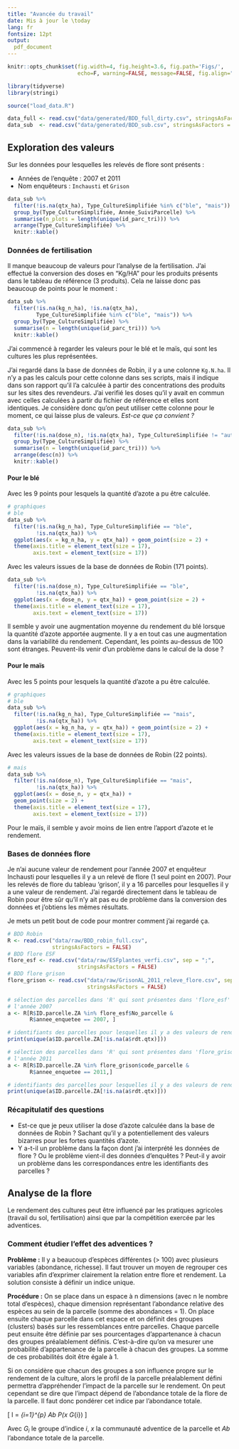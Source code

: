 ```yaml
---
title: "Avancée du travail"
date: Mis à jour le \today
lang: fr
fontsize: 12pt
output:
  pdf_document
---
```


```r
knitr::opts_chunk$set(fig.width=4, fig.height=3.6, fig.path='Figs/',
                      echo=F, warning=FALSE, message=FALSE, fig.align="center")
```

```r
library(tidyverse)
library(stringi)

source("load_data.R")

data_full <- read.csv("data/generated/BDD_full_dirty.csv", stringsAsFactors = FALSE)
data_sub  <- read.csv("data/generated/BDD_sub.csv", stringsAsFactors = FALSE)
```

## Exploration des valeurs

Sur les données pour lesquelles les relevés de flore sont présents :

- Années de l'enquête : 2007 et 2011
- Nom enquêteurs : `Inchausti` et `Grison`

```r
data_sub %>%
  filter(!is.na(qtx_ha), Type_CultureSimplifiée %in% c("ble", "mais")) %>%
  group_by(Type_CultureSimplifiée, Année_SuiviParcelle) %>%
  summarise(n_plots = length(unique(id_parc_tri))) %>%
  arrange(Type_CultureSimplifiée) %>%
  knitr::kable()
```

### Données de fertilisation

Il manque beaucoup de valeurs pour l'analyse de la fertilisation.
J'ai effectué la conversion des doses en "Kg/HA" pour les produits présents dans
le tableau de référence (3 produits).
Cela ne laisse donc pas beaucoup de points pour le moment :

```r
data_sub %>%
  filter(!is.na(kg_n_ha), !is.na(qtx_ha),
         Type_CultureSimplifiée %in% c("ble", "mais")) %>%
  group_by(Type_CultureSimplifiée) %>%
  summarise(n = length(unique(id_parc_tri))) %>%
  knitr::kable()
```

J'ai commencé à regarder les valeurs pour le blé et le maïs, qui sont les
cultures les plus représentées.

J'ai regardé dans la base de données de Robin, il y a une colonne `Kg.N.ha`.
Il n'y a pas les calculs pour cette colonne dans ses scripts, mais il indique
dans son rapport qu'il l'a calculée à partir des concentrations des produits sur
les sites des revendeurs.
J'ai verifié les doses qu'il y avait en commun avec celles calculées à partir du
fichier de référence et elles sont identiques.
Je considère donc qu'on peut utiliser cette colonne pour le moment, ce qui
laisse plus de valeurs.
_Est-ce que ça convient ?_

```r
data_sub %>%
  filter(!is.na(dose_n), !is.na(qtx_ha), Type_CultureSimplifiée != "autre") %>%
  group_by(Type_CultureSimplifiée) %>%
  summarise(n = length(unique(id_parc_tri))) %>%
  arrange(desc(n)) %>%
  knitr::kable()
```

#### Pour le blé

Avec les 9 points pour lesquels la quantité d'azote a pu être calculée.
```r
# graphiques
# ble
data_sub %>%
  filter(!is.na(kg_n_ha), Type_CultureSimplifiée == "ble",
         !is.na(qtx_ha)) %>%
  ggplot(aes(x = kg_n_ha, y = qtx_ha)) + geom_point(size = 2) +
  theme(axis.title = element_text(size = 17),
        axis.text = element_text(size = 17))
```

Avec les valeurs issues de la base de données de Robin (171 points).
```r
data_sub %>%
  filter(!is.na(dose_n), Type_CultureSimplifiée == "ble",
         !is.na(qtx_ha)) %>%
  ggplot(aes(x = dose_n, y = qtx_ha)) + geom_point(size = 2) +
  theme(axis.title = element_text(size = 17),
        axis.text = element_text(size = 17))
```

Il semble y avoir une augmentation moyenne du rendement du blé lorsque la
quantité d'azote apportée augmente.
Il y a en tout cas une augmentation dans la variabilité du rendement.
Cependant, les points au-dessus de 100 sont étranges.
Peuvent-ils venir d'un problème dans le calcul de la dose ?


#### Pour le maïs

Avec les 5 points pour lesquels la quantité d'azote a pu être calculée.
```r
# graphiques
# ble
data_sub %>%
  filter(!is.na(kg_n_ha), Type_CultureSimplifiée == "mais",
         !is.na(qtx_ha)) %>%
  ggplot(aes(x = kg_n_ha, y = qtx_ha)) + geom_point(size = 2) +
  theme(axis.title = element_text(size = 17),
        axis.text = element_text(size = 17))
```

Avec les valeurs issues de la base de données de Robin (22 points).
```r
# mais
data_sub %>%
  filter(!is.na(dose_n), Type_CultureSimplifiée == "mais",
         !is.na(qtx_ha)) %>%
  ggplot(aes(x = dose_n, y = qtx_ha)) +
  geom_point(size = 2) +
  theme(axis.title = element_text(size = 17),
        axis.text = element_text(size = 17))
```

Pour le maïs, il semble y avoir moins de lien entre l'apport d'azote et le
rendement.


### Bases de données flore

Je n'ai aucune valeur de rendement pour l'année 2007 et enquêteur Inchausti pour
lesquelles il y a un relevé de flore (1 seul point en 2007).
Pour les relevés de flore du tableau 'grison', il y a 16 parcelles pour
lesquelles il y a une valeur de rendement.
J'ai regardé directement dans le tableau de Robin pour être sûr qu'il n'y ait
pas eu de problème dans la conversion des données et j'obtiens les mêmes
résultats.

Je mets un petit bout de code pour montrer comment j'ai regardé ça.
```r
# BDD Robin
R <- read.csv("data/raw/BDD_robin_full.csv",
              stringsAsFactors = FALSE)
# BDD flore ESF
flore_esf <- read.csv("data/raw/ESFplantes_verfi.csv", sep = ";",
                      stringsAsFactors = FALSE)
# BDD flore grison
flore_grison <- read.csv("data/raw/GrisonAL_2011_releve_flore.csv", sep = ";",
                         stringsAsFactors = FALSE)

# sélection des parcelles dans 'R' qui sont présentes dans 'flore_esf' pour
# l'année 2007
a <- R[R$ID.parcelle.ZA %in% flore_esf$No_parcelle &
       R$annee_enquetee == 2007, ]

# identifiants des parcelles pour lesquelles il y a des valeurs de rendement
print(unique(a$ID.parcelle.ZA[!is.na(a$rdt.qtx)]))

# sélection des parcelles dans 'R' qui sont présentes dans 'flore_grison' pour
# l'année 2011
a <- R[R$ID.parcelle.ZA %in% flore_grison$code_parcelle &
       R$annee_enquetee == 2011,]

# identifiants des parcelles pour lesquelles il y a des valeurs de rendement
print(unique(a$ID.parcelle.ZA[!is.na(a$rdt.qtx)]))
```


### Récapitulatif des questions

- Est-ce que je peux utiliser la dose d'azote calculée dans la base de données
  de Robin ? Sachant qu'il y a potentiellement des valeurs bizarres pour les
  fortes quantités d'azote.
- Y a-t-il un problème dans la façon dont j'ai interprété les données de flore ?
  Ou le problème vient-il des données d'enquêtes ?
  Peut-il y avoir un problème dans les correspondances entre les identifiants
  des parcelles ?


## Analyse de la flore

Le rendement des cultures peut être influencé par les pratiques agricoles
(travail du sol, fertilisation) ainsi que par la compétition exercée par les
adventices.

### Comment étudier l'effet des adventices ?

__Problème :__
Il y a beaucoup d'espèces différentes (> 100) avec plusieurs
variables (abondance, richesse). Il faut trouver un moyen de regrouper ces
variables afin d'exprimer clairement la relation entre flore et rendement.
La solution consiste à définir un indice unique.

__Procédure :__
On se place dans un espace à n dimensions (avec n le nombre total d'espèces),
chaque dimension représentant l'abondance relative des espèces au sein de la
parcelle (somme des abondances = 1).
On place ensuite chaque parcelle dans cet espace et on définit des groupes
(clusters) basés sur les ressemblances entre parcelles.
Chaque parcelle peut ensuite être définie par ses pourcentages d'appartenance à
chacun des groupes préalablement définis.
C'est-à-dire qu'on va mesurer une probabilité d'appartenance de la parcelle à
chacun des groupes.
La somme de ces probabilités doit être égale à 1.

Si on considère que chacun des groupes a son influence propre sur le rendement
de la culture, alors le profil de la parcelle préalablement défini permettra
d'appréhender l'impact de la parcelle sur le rendement.
On peut cependant se dire que l'impact dépend de l'abondance totale de la flore
de la parcelle.
Il faut donc pondérer cet indice par l'abondance totale.

\[ I = \sum_{i=1}^{p} Ab \times P(x \in G_{i}) \]

Avec $G_{i}$ le groupe d'indice $i$, $x$ la communauté adventice de la parcelle
et $Ab$ l'abondance totale de la parcelle.
